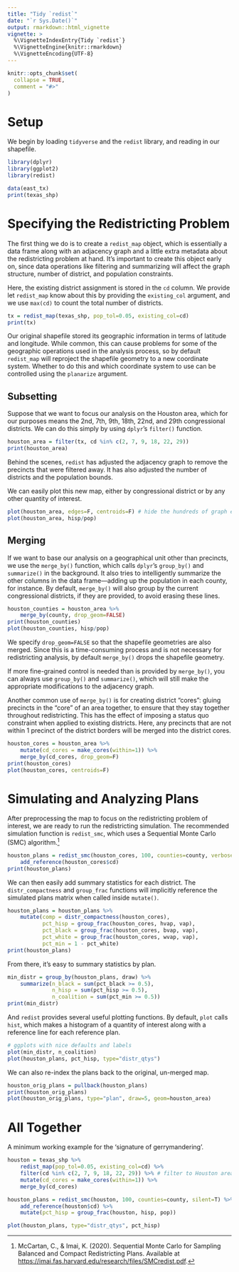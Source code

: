 ```yaml
---
title: "Tidy `redist`"
date: "`r Sys.Date()`"
output: rmarkdown::html_vignette
vignette: >
  %\VignetteIndexEntry{Tidy `redist`}
  %\VignetteEngine{knitr::rmarkdown}
  %\VignetteEncoding{UTF-8}
---
```


```r
knitr::opts_chunk$set(
  collapse = TRUE,
  comment = "#>"
)
```

# Setup

We begin by loading `tidyverse` and the `redist` library, and reading in our 
shapefile.
```r
library(dplyr)
library(ggplot2)
library(redist)

data(east_tx)
print(texas_shp)
```

# Specifying the Redistricting Problem

The first thing we do is to create a `redist_map` object, which is essentially
a data frame along with an adjacency graph and a little extra metadata about
the redistricting problem at hand.  It's important to create this object early
on, since data operations like filtering and summarizing will affect the graph
structure, number of district, and population constraints.

Here, the existing district assignment is stored in the `cd` column. We provide
let `redist_map` know about this by providing the `existing_col` argument, and
we use `max(cd)` to count the total number of districts.
```r
tx = redist_map(texas_shp, pop_tol=0.05, existing_col=cd)
print(tx)
```
Our original shapefile stored its geographic information in terms of latitude
and longitude. While common, this can cause problems for some of the geographic
operations used in the analysis process, so by default `redist_map` will
reproject the shapefile geometry to a new coordinate system.  Whether to do this
and which coordinate system to use can be controlled using the `planarize`
argument.

## Subsetting
Suppose that we want to focus our analysis on the Houston area, which for our
purposes means the 2nd, 7th, 9th, 18th, 22nd, and 29th congressional districts.
We can do this simply by using `dplyr`'s `filter()` function.
```r
houston_area = filter(tx, cd %in% c(2, 7, 9, 18, 22, 29)) 
print(houston_area)
```
Behind the scenes, `redist` has adjusted the adjacency graph to remove the 
precincts that were filtered away. It has also adjusted the number of districts
and the population bounds.

We can easily plot this new map, either by congressional district or by any
other quantity of interest.
```r
plot(houston_area, edges=F, centroids=F) # hide the hundreds of graph edges and vertices
plot(houston_area, hisp/pop)
```

## Merging
If we want to base our analysis on a geographical unit other than precincts,
we use the `merge_by()` function, which calls `dplyr`'s `group_by()` and
`summarize()` in the background.  It also tries to intelligently summarize the
other columns in the data frame---adding up the population in each county,
for instance.  By default, `merge_by()` will also group by the current
congressional districts, if they are provided, to avoid erasing these lines.
```r
houston_counties = houston_area %>%
    merge_by(county, drop_geom=FALSE)
print(houston_counties)
plot(houston_counties, hisp/pop)
```

We specify `drop_geom=FALSE` so that the shapefile geometries are also merged.
Since this is a time-consuming process and is not necessary for redistricting
analysis, by default `merge_by()` drops the shapefile geometry. 

If more fine-grained control is needed than is provided by `merge_by()`, you
can always use `group_by()` and `summarize()`, which will still make the 
appropriate modifications to the adjacency graph.

Another common use of `merge_by()` is for creating district "cores": gluing
precincts in the "core" of an area together, to ensure that they stay together
throughout redistricting.  This has the effect of imposing a status quo
constraint when applied to existing districts. Here, any precincts that are
not within 1 precinct of the district borders will be merged into the district
cores.
```r
houston_cores = houston_area %>%
    mutate(cd_cores = make_cores(within=1)) %>% 
    merge_by(cd_cores, drop_geom=F)
print(houston_cores)
plot(houston_cores, centroids=F)
```

# Simulating and Analyzing Plans
After preprocessing the map to focus on the redistricting problem of interest,
we are ready to run the redistricting simulation.  The recommended simulation
function is `redist_smc`, which uses a Sequential Monte Carlo (SMC) 
algorithm.^[McCartan, C., & Imai, K. (2020). Sequential Monte Carlo for Sampling
Balanced and Compact Redistricting Plans. Available at
<https://imai.fas.harvard.edu/research/files/SMCredist.pdf>.]

```r
houston_plans = redist_smc(houston_cores, 100, counties=county, verbose=F) %>%
    add_reference(houston_cores$cd)
print(houston_plans)
```

We can then easily add summary statistics for each district. The 
`distr_compactness` and `group_frac` functions will implicitly reference the
simulated plans matrix when called inside `mutate()`.
```r
houston_plans = houston_plans %>%
    mutate(comp = distr_compactness(houston_cores),
           pct_hisp = group_frac(houston_cores, hvap, vap),
           pct_black = group_frac(houston_cores, bvap, vap),
           pct_white = group_frac(houston_cores, wvap, vap),
           pct_min = 1 - pct_white)
print(houston_plans)
```

From there, it's easy to summary statistics by plan.
```r
min_distr = group_by(houston_plans, draw) %>%
    summarize(n_black = sum(pct_black >= 0.5),
              n_hisp = sum(pct_hisp >= 0.5),
              n_coalition = sum(pct_min >= 0.5))
print(min_distr)
```

And `redist` provides several useful plotting functions. By default, `plot`
calls `hist`, which makes a histogram of a quantity of interest along with
a reference line for each reference plan.
```r
# ggplots with nice defaults and labels
plot(min_distr, n_coalition)
plot(houston_plans, pct_hisp, type="distr_qtys")
```

We can also re-index the plans back to the original, un-merged map.
```r
houston_orig_plans = pullback(houston_plans)
print(houston_orig_plans)
plot(houston_orig_plans, type="plan", draw=5, geom=houston_area)
```

# All Together
A minimum working example for the 'signature of gerrymandering'.
```r
houston = texas_shp %>%
    redist_map(pop_tol=0.05, existing_col=cd) %>%
    filter(cd %in% c(2, 7, 9, 18, 22, 29)) %>% # filter to Houston area
    mutate(cd_cores = make_cores(within=1)) %>%
    merge_by(cd_cores)

houston_plans = redist_smc(houston, 100, counties=county, silent=T) %>%    
    add_reference(houston$cd) %>%
    mutate(pct_hisp = group_frac(houston, hisp, pop))

plot(houston_plans, type="distr_qtys", pct_hisp)
```
